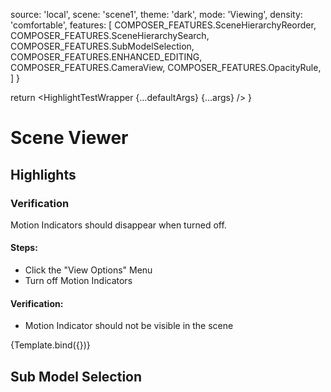 

<Meta title="Tests/Scene Viewer" component={HighlightTestWrapper} argTypes={argTypes} />

  source: 'local',
  scene: 'scene1',
  theme: 'dark',
  mode: 'Viewing',
  density: 'comfortable',
  features: [
    COMPOSER_FEATURES.SceneHierarchyReorder,
    COMPOSER_FEATURES.SceneHierarchySearch,
    COMPOSER_FEATURES.SubModelSelection,
    COMPOSER_FEATURES.ENHANCED_EDITING,
    COMPOSER_FEATURES.CameraView,
    COMPOSER_FEATURES.OpacityRule,
  ]
}

  return <HighlightTestWrapper {...defaultArgs} {...args} />
}

# Scene Viewer

## Highlights

### Verification

Motion Indicators should disappear when turned off.

#### Steps:
- Click the "View Options" Menu
- Turn off Motion Indicators

#### Verification:
- Motion Indicator should not be visible in the scene

<Canvas>
  <Story name='Highlights'
    height='500px'
    parameters={{ controls: { include: ['onSelectionChanged', 'onWidgetClick'], hideNoControlsWarning: true }}}
    args={{ ...defaultArgs, scene: 'CookieFactoryWaterTank' }}>
    {Template.bind({})}
  </Story>
</Canvas>

## Sub Model Selection
